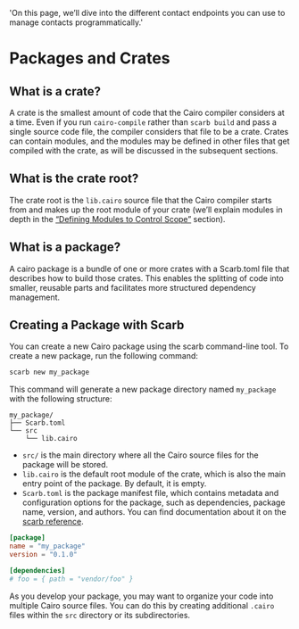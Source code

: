   'On this page, we’ll dive into the different contact endpoints you can use to manage contacts programmatically.'
  
# Packages and Crates

## What is a crate?
A crate is the smallest amount of code that the Cairo compiler considers at a time. Even if you run `cairo-compile` rather than `scarb build` and pass a single source code file, the compiler considers that file to be a crate. Crates can contain modules, and the modules may be defined in other files that get compiled with the crate, as will be discussed in the subsequent sections.

## What is the crate root?
The crate root is the `lib.cairo` source file that the Cairo compiler starts from and makes up the root module of your crate (we’ll explain modules in depth in the [“Defining Modules to Control Scope”](./ch06-02-defining-modules-to-control-scope.md) section).

## What is a package?
A cairo package is a bundle of one or more crates with a Scarb.toml file that describes how to build those crates. This enables the splitting of code into smaller, reusable parts and facilitates more structured dependency management.

## Creating a Package with Scarb

You can create a new Cairo package using the scarb command-line tool. To create a new package, run the following command:

```bash
scarb new my_package
```

This command will generate a new package directory named `my_package` with the following structure:

```
my_package/
├── Scarb.toml
└── src
    └── lib.cairo
```

- `src/` is the main directory where all the Cairo source files for the package will be stored.
- `lib.cairo` is the default root module of the crate, which is also the main entry point of the package. By default, it is empty.
- `Scarb.toml` is the package manifest file, which contains metadata and configuration options for the package, such as dependencies, package name, version, and authors. You can find documentation about it on the [scarb reference](https://docs.swmansion.com/scarb/docs/reference/manifest).

```toml
[package]
name = "my_package"
version = "0.1.0"

[dependencies]
# foo = { path = "vendor/foo" }
```

As you develop your package, you may want to organize your code into multiple Cairo source files. You can do this by creating additional `.cairo` files within the `src` directory or its subdirectories.